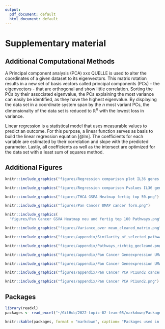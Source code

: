 ```yaml
---
output:
  pdf_document: default
  html_document: default
---
```


# Supplementary material
## Additional Computational Methods
A Principal component analysis (PCA) xxx QUELLE is used to alter the coordinates of a given dataset to its eigenvectors. This matrix rotation results in a new set of basis vectors called principal components (PCs) - the eigenvectors - that are orthogonal and show little correlation. Sorting the PCs by their associated eigenvalue, the PCs explaining the most variance can easily be identified, as they have the highest eigenvalue. By displaying the data set in a coordinate system span by the $n$ most variant PCs, the dimensionalty of the data set is reduced to $\mathbb{R}^n$ with the lowest loss in variance.

Linear regression is a statistical model that uses measurable values to predict an outcome. For this purpose, a linear function serves as basis to build the linear regression equation [@lm]. The coefficients for each variable are estimated by their correlation and slope with the predicted parameter. Lastly, all coefficients as well as the intersect are optimized for the data set with a least sum of squares method.

## Additional Figures

```r

knitr::include_graphics("figures/Regression comparison plot IL36 genes.png")
```

```r

knitr::include_graphics("figures/Regression comparison Pvalues IL36 genes.png")
```

```r

knitr::include_graphics("figures/THCA GSEA Heatmap fertig top 50.png")
```

```r

knitr::include_graphics("figures/Pan Cancer UMAP cancer form.png")
```

```r

knitr::include_graphics(
  "figures/Pan Cancer GSVA Heatmap neu und fertig top 100 Pathways.png")
```

```r

knitr::include_graphics("figures/Variance_over mean_cleaned_matrix.png")

```

```r

knitr::include_graphics("figures/appendix/Similarity_of_selected_pathways.png")

```

```r

knitr::include_graphics("figures/appendix/Pathways_richtig_gecleand.png")
```

```r

knitr::include_graphics("figures/appendix/Pan Cancer Geneexpression UMAP.png")

```

```r

knitr::include_graphics("figures/appendix/Pan Cancer Geneexpression UMAP cancer form.png")

```

```r

knitr::include_graphics("figures/appendix/Pan Cancer PCA PC1und2 cancer form.png")

```

```r

knitr::include_graphics("figures/appendix/Pan Cancer PCA PC1und2.png")

```

## Packages

```r
library(readxl)
packages <- read_excel("~/GitHub/2022-topic-02-team-05/markdown/PackagesRProjekt.xlsx")
```

```r

knitr::kable(packages, format = "markdown", caption= "Packages used in the analysis.")
```
